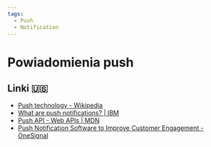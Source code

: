 ```yaml
---
tags:
  - Push
  - Notification
---
```


# Powiadomienia push

## Linki 🇺🇸

- [Push technology - Wikipedia](https://en.wikipedia.org/wiki/Push_technology)
- [What are push notifications? | IBM](https://www.ibm.com/topics/push-notifications)
- [Push API - Web APIs | MDN](https://developer.mozilla.org/en-US/docs/Web/API/Push_API)
- [Push Notification Software to Improve Customer Engagement - OneSignal](https://onesignal.com/)
